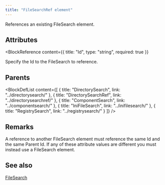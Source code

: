 ```yaml
---
title: "FileSearchRef element"
---
```



References an existing FileSearch element.


## Attributes

<BlockWrapper>

  <BlockReference
    content={{
      title: "Id",
      type: "string",
      required: true
    }}
  >
  Specify the Id to the FileSearch to reference.
  </BlockReference>

</BlockWrapper>


## Parents

<BlockDefList content={[
    {
      title: "DirectorySearch",
      link: "../directorysearch/"
    },
    {
      title: "DirectorySearchRef",
      link: "../directorysearchref/"
    },
    {
      title: "ComponentSearch",
      link: "../componentsearch/"
    },
    {
      title: "IniFileSearch",
      link: "../inifilesearch/"
    },
    {
      title: "RegistrySearch",
      link: "../registrysearch/"
    }
  ]}
/>

## Remarks

A reference to another FileSearch element must reference the same Id and the same Parent Id. If any of these attribute values are different you must instead use a FileSearch element.



## See also
[FileSearch](../filesearch/)
